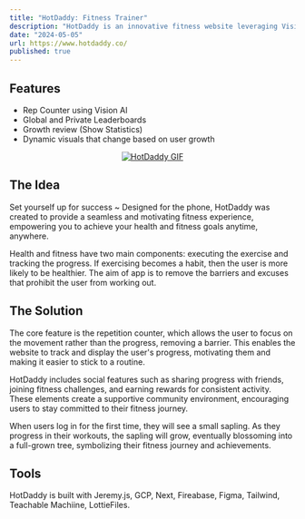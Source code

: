 ```yaml
---
title: "HotDaddy: Fitness Trainer"
description: "HotDaddy is an innovative fitness website leveraging Vision AI, designed to inspire confidence, motivation, and growth in its users. Named in tribute to GoDaddy, our hackathon sponsor who provided the domain."
date: "2024-05-05"
url: https://www.hotdaddy.co/
published: true
---
```


## Features
- Rep Counter using Vision AI
- Global and Private Leaderboards
- Growth review (Show Statistics)
- Dynamic visuals that change based on user growth

<p align="center">
  <a href="https://www.hotdaddy.co/">
    <img src="/HotDaddy.gif" alt="HotDaddy GIF"/>
  </a>
</p>

## The Idea
Set yourself up for success ~ Designed for the phone, HotDaddy was created to provide a seamless and motivating fitness experience, empowering you to achieve your health and fitness goals anytime, anywhere.

Health and fitness have two main components: executing the exercise and tracking the progress. If exercising becomes a habit, then the user is more likely to be healthier. The aim of app is to remove the barriers and excuses that prohibit the user from working out.


## The Solution
The core feature is the repetition counter, which allows the user to focus on the movement rather than the progress, removing a barrier. This enables the website to track and display the user's progress, motivating them and making it easier to stick to a routine.

HotDaddy includes social features such as sharing progress with friends, joining fitness challenges, and earning rewards for consistent activity. These elements create a supportive community environment, encouraging users to stay committed to their fitness journey.

When users log in for the first time, they will see a small sapling. As they progress in their workouts, the sapling will grow, eventually blossoming into a full-grown tree, symbolizing their fitness journey and achievements.

## Tools
HotDaddy is built with Jeremy.js, GCP, Next, Fireabase, Figma, Tailwind, Teachable Machiine, LottieFiles. 